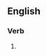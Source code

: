 ==English==

===Verb===
{{head|en|present participle}}

# {{present participle of|drabble|lang=en|nocat=1}}